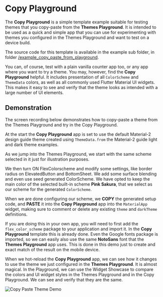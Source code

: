 # Copy Playground

The **Copy Playground** is a simple template example suitable for testing themes that you copy-paste from the **Themes Playground**. It is intended to be used as a quick and simple app that you can use for experimenting with themes you configured in the Themes Playground and want to test on a device build.

The source code for this template is available in the example sub folder, in folder [/example_copy_paste_from_playground](https://github.com/rydmike/flex_color_scheme/tree/master/example/lib/example_copy_paste_from_playground).

You can, of course, test with a plain vanilla counter app too, or any app where you want to try a theme. You may, however, find the **Copy Playground** helpful. It includes presentation of all `ColorScheme` and `ThemeData` colors, as well as all commonly used Flutter Material UI widgets. This makes it easy to see and verify that the theme looks as intended with a large number of UI elements.

## Demonstration

The screen recording below demonstrates how to copy-paste a theme from the Themes Playground and try in the Copy Playground.

At the start the **Copy Playground** app is set to use the default Material-2 design guide theme created using `ThemeData.from` the Material-2 guide light and dark theme examples.

As we jump into the Themes Playground, we start with the same scheme selected in it just for illustration purposes.

We then turn ON FlexColorscheme and modify some settings, like border radius on ElevatedButton and BottomSheet. We add some surface blending and even use seed generated ColorScheme. We have opted to keep the main color of the selected built-in scheme **Pink Sakura**, that we select as our scheme for the generated `ColorScheme`.

When we are done configuring our scheme, we **COPY** the generated setup code, and **PASTE** it into the **Copy Playground** app into the `MaterialApp` widget, making sure to comment or delete any existing `theme` and `darkTheme` definitions.

If you are doing this in your own app, you will need to first add the `flex_color_scheme` package to your application and import it. In the **Copy Playground** template this is already done. Even the Google fonts package is imported, so we can easily also use the same **NotoSans** font that the **Themes Playground** app uses. This is done in this demo just to create and exact match of the result on the mobile device.

When we hot-reload the **Copy Playground** app, we can see how it changes to use the theme we just configured in the **Themes Playground**. It is almost magical. In the Playground, we can use the Widget Showcase to compare the colors and UI widget styles in the Themes Playground and in the Copy Playground. We can see and verify that they are the same.

<Image src="https://raw.githubusercontent.com/rydmike/flex_color_scheme_docs/master/docs/images/fcs-v5-copy-pg-01-demo-03.gif" caption="Demo of COPY-PASTE of a configured theme from Themes Playground to the Copy Playground." alt="Copy Paste Theme Demo" zoom />

